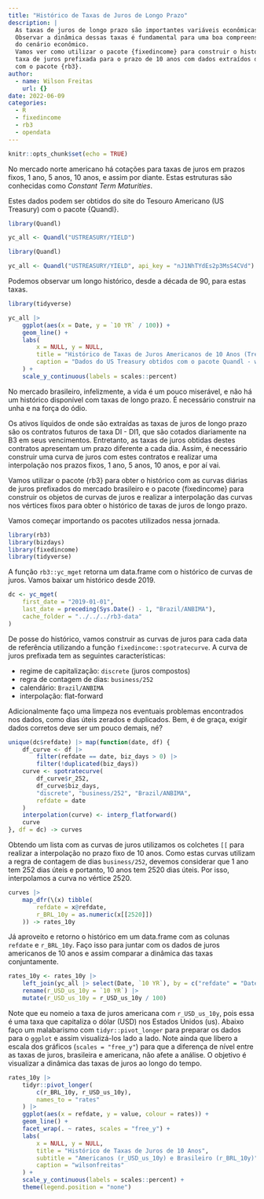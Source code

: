 ```yaml
---
title: "Histórico de Taxas de Juros de Longo Prazo"
description: |
  As taxas de juros de longo prazo são importantes variáveis econômicas.
  Observar a dinâmica dessas taxas é fundamental para uma boa compreensão
  do cenário econômico.
  Vamos ver como utilizar o pacote {fixedincome} para construir o histórico da
  taxa de juros prefixada para o prazo de 10 anos com dados extraídos da B3
  com o pacote {rb3}.
author:
  - name: Wilson Freitas
    url: {}
date: 2022-06-09
categories:
  - R
  - fixedincome
  - rb3
  - opendata
---
```


```r
knitr::opts_chunk$set(echo = TRUE)
```

No mercado norte americano há cotações para taxas de juros em prazos fixos,
1 ano, 5 anos, 10 anos, e assim por diante.
Estas estruturas são conhecidas como *Constant Term Maturities*.

Estes dados podem ser obtidos do site do Tesouro Americano (US Treasury) com
o pacote {Quandl}.

```r
library(Quandl)

yc_all <- Quandl("USTREASURY/YIELD")
```

```r
library(Quandl)

yc_all <- Quandl("USTREASURY/YIELD", api_key = "nJ1NhTYdEs2p3MsS4CVd")
```

Podemos observar um longo histórico, desde a década de 90, para estas taxas.

```r
library(tidyverse)

yc_all |>
    ggplot(aes(x = Date, y = `10 YR` / 100)) +
    geom_line() +
    labs(
        x = NULL, y = NULL,
        title = "Histórico de Taxas de Juros Americanos de 10 Anos (Treasury Bonds)",
        caption = "Dados do US Treasury obtidos com o pacote Quandl - wilsonfreitas"
    ) +
    scale_y_continuous(labels = scales::percent)
```

No mercado brasileiro, infelizmente, a vida é um pouco miserável,
e não há um histórico disponível com taxas de longo prazo.
É necessário construir na unha e na força do ódio.

Os ativos líquidos de onde são extraídas as taxas de
juros de longo prazo são os contratos futuros de taxa DI - DI1, que são cotados
diariamente na B3 em seus vencimentos.
Entretanto, as taxas de juros obtidas destes contratos apresentam um prazo
diferente a cada dia.
Assim, é necessário construir uma curva de juros com estes contratos e
realizar uma interpolação nos prazos fixos, 1 ano, 5 anos, 10 anos, e por aí vai.

Vamos utilizar o pacote {rb3} para obter o histórico com as curvas diárias
de juros prefixados do mercado brasileiro e o pacote {fixedincome}
para construir os objetos de curvas de juros e realizar a interpolação
das curvas nos vértices fixos para obter o histórico de taxas de juros
de longo prazo.

Vamos começar importando os pacotes utilizados nessa jornada.

```r
library(rb3)
library(bizdays)
library(fixedincome)
library(tidyverse)
```

A função `rb3::yc_mget` retorna um data.frame com o histórico de curvas de juros.
Vamos baixar um histórico desde 2019.

```r
dc <- yc_mget(
    first_date = "2019-01-01",
    last_date = preceding(Sys.Date() - 1, "Brazil/ANBIMA"),
    cache_folder = "../../../rb3-data"
)
```

De posse do histórico, vamos construir as curvas de juros para cada data de referência
utilizando a função `fixedincome::spotratecurve`.
A curva de juros prefixada tem as seguintes características:

- regime de capitalização: `discrete` (juros compostos)
- regra de contagem de dias: `business/252`
- calendário: `Brazil/ANBIMA`
- interpolação: flat-forward

Adicionalmente faço uma limpeza nos eventuais problemas encontrados nos dados, como
dias úteis zerados e duplicados.
Bem, é de graça, exigir dados corretos deve ser um pouco demais, né?

```r
unique(dc$refdate) |> map(function(date, df) {
    df_curve <- df |>
        filter(refdate == date, biz_days > 0) |>
        filter(!duplicated(biz_days))
    curve <- spotratecurve(
        df_curve$r_252,
        df_curve$biz_days,
        "discrete", "business/252", "Brazil/ANBIMA",
        refdate = date
    )
    interpolation(curve) <- interp_flatforward()
    curve
}, df = dc) -> curves
```

Obtendo um lista com as curvas de juros utilizamos os colchetes `[[`
para realizar a interpolação no prazo fixo de 10 anos.
Como estas curvas utilizam a regra de contagem de dias `business/252`,
devemos considerar que 1 ano tem 252 dias úteis e portanto,
10 anos tem 2520 dias úteis.
Por isso, interpolamos a curva no vértice 2520.

```r
curves |>
    map_dfr(\(x) tibble(
        refdate = x@refdate,
        r_BRL_10y = as.numeric(x[[2520]])
    )) -> rates_10y
```

Já aproveito e retorno o histórico em um data.frame com as colunas `refdate` e `r_BRL_10y`.
Faço isso para juntar com os dados de juros americanos de 10 anos e assim comparar a dinâmica
das taxas conjuntamente.

```r
rates_10y <- rates_10y |>
    left_join(yc_all |> select(Date, `10 YR`), by = c("refdate" = "Date")) |>
    rename(r_USD_us_10y = `10 YR`) |>
    mutate(r_USD_us_10y = r_USD_us_10y / 100)
```

Note que eu nomeio a taxa de juros americana com `r_USD_us_10y`, pois essa é 
uma taxa que capitaliza o dólar (USD) nos Estados Unidos (us).
Abaixo faço um malabarismo com `tidyr::pivot_longer` para preparar os
dados para o `ggplot` e assim visualizá-los lado a lado.
Note ainda que libero a escala dos gráficos (`scales = "free_y"`)
para que a diferença de nível entre as taxas de juros,
brasileira e americana, não afete a análise.
O objetivo é visualizar a dinâmica das taxas de juros ao longo do tempo.

```r
rates_10y |>
    tidyr::pivot_longer(
        c(r_BRL_10y, r_USD_us_10y),
        names_to = "rates"
    ) |>
    ggplot(aes(x = refdate, y = value, colour = rates)) +
    geom_line() +
    facet_wrap(. ~ rates, scales = "free_y") +
    labs(
        x = NULL, y = NULL,
        title = "Histórico de Taxas de Juros de 10 Anos",
        subtitle = "Americanos (r_USD_us_10y) e Brasileiro (r_BRL_10y)",
        caption = "wilsonfreitas"
    ) +
    scale_y_continuous(labels = scales::percent) +
    theme(legend.position = "none")
```

